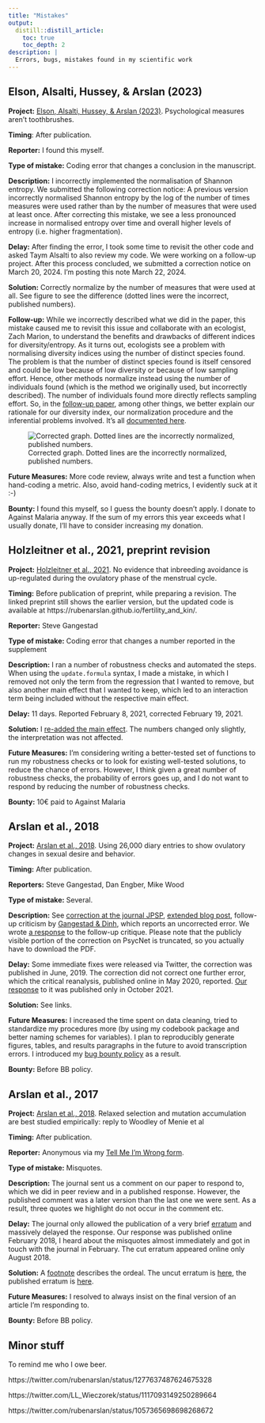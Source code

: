 ```yaml
---
title: "Mistakes"
output:
  distill::distill_article:
    toc: true
    toc_depth: 2
description: |
  Errors, bugs, mistakes found in my scientific work
---
```


## Elson, Alsalti, Hussey, & Arslan (2023)

__Project:__ [Elson, Alsalti, Hussey, & Arslan (2023)](https://www.nature.com/articles/s44271-023-00026-9). Psychological measures aren’t toothbrushes.

__Timing__: After publication.

__Reporter:__ I found this myself.

__Type of mistake:__ Coding error that changes a conclusion in the manuscript.

__Description:__ I incorrectly implemented the normalisation of Shannon entropy. We submitted the following correction notice: A previous version incorrectly normalised Shannon entropy by the log of the number of times measures were used rather than by the number of measures that were used at least once. After correcting this mistake, we see a less pronounced increase in normalised entropy over time and overall higher levels of entropy (i.e. higher fragmentation). 

__Delay:__ After finding the error, I took some time to revisit the other code and asked Taym Alsalti to also review my code. We were working on a follow-up project. After this process concluded, we submitted a correction notice on March 20, 2024. I'm posting this note March 22, 2024.

__Solution:__ Correctly normalize by the number of measures that were used at all. See figure to see the difference (dotted lines were the incorrect, published numbers).

__Follow-up:__ While we incorrectly described what we did in the paper, this mistake caused me to revisit this issue and collaborate with an ecologist, Zach Marion, to understand the benefits and drawbacks of different indices for diversity/entropy. As it turns out, ecologists see a problem with normalising diversity indices using the number of distinct species found. The problem is that the number of distinct species found is itself censored and could be low because of low diversity or because of low sampling effort. Hence, other methods normalize instead using the number of individuals found (which is the method we originally used, but incorrectly described). The number of individuals found more directly reflects sampling effort. So, in the [follow-up paper](https://osf.io/preprints/psyarxiv/b4muj_v2), among other things, we better explain our rationale for our diversity index, our normalization procedure and the inferential problems involved. It's all [documented here](https://rubenarslan.github.io/construct_proliferation/4_proliferation.html#revised-approach-using-hill-diversity-and-coverage).



![Corrected graph. Dotted lines are the incorrectly normalized, published numbers.](figures/fig_entropy_correction.png)

__Future Measures:__ More code review, always write and test a function when hand-coding a metric. Also, avoid hand-coding metrics, I evidently suck at it :-)

__Bounty:__ I found this myself, so I guess the bounty doesn't apply. I donate to Against Malaria anyway. If the sum of my errors this year exceeds what I usually donate, I'll have to consider increasing my donation.

## Holzleitner et al., 2021, preprint revision

__Project:__ [Holzleitner et al., 2021](https://www.biorxiv.org/content/10.1101/192054v4). No evidence that inbreeding avoidance is up-regulated during the ovulatory phase of the menstrual cycle.

__Timing:__ Before publication of preprint, while preparing a revision. The linked preprint still shows the earlier version, but the updated code is available at https://rubenarslan.github.io/fertility_and_kin/.

__Reporter:__ Steve Gangestad

__Type of mistake:__ Coding error that changes a number reported in the supplement

__Description:__ I ran a number of robustness checks and automated the steps. When using the `update.formula` syntax, I made a mistake, in which I removed not only the term from the regression that I wanted to remove, but also another main effect that I wanted to keep, which led to an interaction term being included without the respective main effect. 

__Delay:__ 11 days. Reported February 8, 2021, corrected February 19, 2021.

__Solution:__ I [re-added the main effect](https://github.com/rubenarslan/fertility_and_kin/commit/ecc59608cabb0f0496c00e971d392bc170080d78#diff-3a8cd097a6df9757a3139f07cce7b7fb2a937dc2650ba551f43cc05c891f17c1R206). The numbers changed only slightly, the interpretation was not affected. 

__Future Measures:__ I'm considering writing a better-tested set of functions to run my robustness checks or to look for existing well-tested solutions, to reduce the chance of errors. However, I think given a great number of robustness checks, the probability of errors goes up, and I do not want to respond by reducing the number of robustness checks. 

__Bounty:__ 10€ paid to Against Malaria 

## Arslan et al., 2018

__Project:__ [Arslan et al., 2018](https://psycnet.apa.org/record/2018-41799-001). Using 26,000 diary entries to show ovulatory changes in sexual desire and behavior.

__Timing:__ After publication.

__Reporters:__ Steve Gangestad, Dan Engber, Mike Wood

__Type of mistake:__ Several.

__Description:__ See [correction at the journal JPSP](https://psycnet.apa.org/record/2019-34417-001), [extended blog post](https://rubenarslan.github.io/posts/2019-06-20-correction-to-arslan-et-al-2019-using-26000-diary-entries-to-show-ovulatory-changes-in-sexual-desire-and-behavior/), follow-up criticism by [Gangestad & Dinh](https://www.researchgate.net/publication/341072189_Robust_Evidence_for_Moderation_of_Ovulatory_Shifts_by_Partner_Attractiveness_in_Arslan_et_al's_2020_Data), which reports an uncorrected error. We wrote [a response](https://psyarxiv.com/kjnvz/) to the follow-up critique. Please note that the publicly visible portion of the correction on PsycNet is truncated, so you actually have to download the PDF.

__Delay:__ Some immediate fixes were released via Twitter, the correction was published in June, 2019. The correction did not correct one further error, which the critical reanalysis, published online in May 2020, reported. [Our response](https://psyarxiv.com/kjnvz/) to it was published only in October 2021.

__Solution:__ See links.

__Future Measures:__ I increased the time spent on data cleaning, tried to standardize my procedures more (by using my codebook package and better naming schemes for variables). I plan to reproducibly generate figures, tables, and results paragraphs in the future to avoid transcription errors. I introduced my [bug bounty policy](bug_bounty.html) as a result.

__Bounty:__ Before BB policy.

## Arslan et al., 2017

__Project:__ [Arslan et al., 2018](http://rspb.royalsocietypublishing.org/content/285/1873/20180092.long). Relaxed selection and mutation accumulation are best studied empirically: reply to Woodley of Menie et al

__Timing:__ After publication.

__Reporter:__ Anonymous via my [Tell Me I'm Wrong form](https://tellmeimwrong.formr.org/).

__Type of mistake:__ Misquotes.

__Description:__ The journal sent us a comment on our paper to respond to, which we did in peer review and in a published response. However, the published comment was a later version than the last one we were sent. As a result, three quotes we highlight do not occur in the comment etc. 

__Delay:__ The journal only allowed the publication of a very brief [erratum](https://royalsocietypublishing.org/doi/full/10.1098/rspb.2018.1427) and massively delayed the response. Our response was published online February 2018, I heard about the misquotes almost immediately and got in touch with the journal in February. The cut erratum appeared online only August 2018.

__Solution:__ A [footnote](https://rubenarslan.github.io/posts/2018-10-26-on-making-mistakes-and-my-bug-bounty-program/#a-bad-error-culture-at-proceedings-of-the-royal-society-b) describes the ordeal. The uncut erratum is [here](https://docs.google.com/document/d/1Gka1cOd3WkLC2nu-_VeNM4jB-a2rgvW07b-Ctp7hXp4/edit?usp=sharing), the published erratum is [here](https://royalsocietypublishing.org/doi/full/10.1098/rspb.2018.1427).

__Future Measures:__ I resolved to always insist on the final version of an article I'm responding to.

__Bounty:__ Before BB policy.

## Minor stuff
To remind me who I owe beer.

https://twitter.com/rubenarslan/status/1277637487624675328

https://twitter.com/LL_Wieczorek/status/1117093149250289664

https://twitter.com/rubenarslan/status/1057365698698268672

